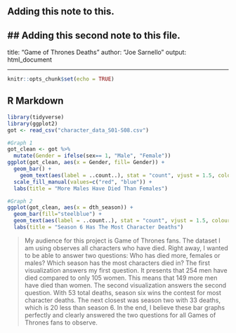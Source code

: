 ## Adding this note to this.
## Adding this second note to this file. 
---
title: "Game of Thrones Deaths"
author: "Joe Sarnello"
output: html_document 

---

```{r setup, include=FALSE}
knitr::opts_chunk$set(echo = TRUE)
```

## R Markdown


```{r}
library(tidyverse)
library(ggplot2)
got <- read_csv("character_data_S01-S08.csv")  
```

```{r}
#Graph 1
got_clean <- got %>% 
  mutate(Gender = ifelse(sex== 1, "Male", "Female"))
ggplot(got_clean, aes(x = Gender, fill= Gender)) +
  geom_bar() + 
    geom_text(aes(label = ..count..), stat = "count", vjust = 1.5, colour = "white") +
  scale_fill_manual(values=c("red", "blue")) +
  labs(title = "More Males Have Died Than Females")

```

```{r}
#Graph 2
ggplot(got_clean, aes(x = dth_season)) +
  geom_bar(fill="steelblue") + 
  geom_text(aes(label = ..count..), stat = "count", vjust = 1.5, colour = "white") +
  labs(title = "Season 6 Has The Most Character Deaths")
```

> My audience for this project is Game of Thrones fans. The dataset I am using observes all characters who have died. Right away, I wanted to be able to answer two questions: Who has died more, females or males? Which season has the most characters died in? The first visualization answers my first question. It presents that 254 men have died compared to only 105 women. This means that 149 more men have died than women. The second visualization answers the second question. With 53 total deaths, season six wins the contest for most character deaths. The next closest was season two with 33 deaths, which is 20 less than season 6. In the end, I believe these bar graphs perfectly and clearly answered the two questions for all Games of Thrones fans to observe. 

